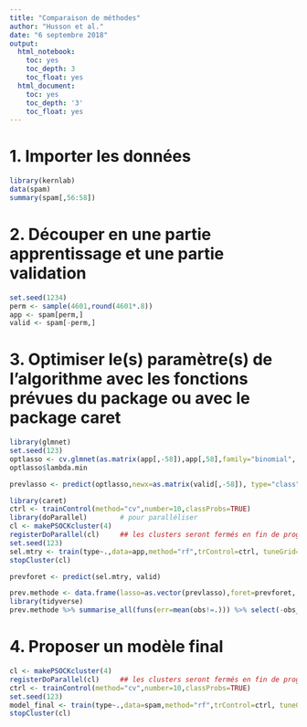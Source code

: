 ---
title: "Comparaison de méthodes"
author: "Husson et al."
date: "6 septembre 2018"
output:
  html_notebook:
    toc: yes
    toc_depth: 3
    toc_float: yes
  html_document:
    toc: yes
    toc_depth: '3'
    toc_float: yes
---


# 1. Importer les données

```{r,message=FALSE,warning=FALSE}
library(kernlab)
data(spam)
summary(spam[,56:58])
```

# 2. Découper en une partie apprentissage et une partie validation

```{r}
set.seed(1234)
perm <- sample(4601,round(4601*.8))
app <- spam[perm,]
valid <- spam[-perm,]
```

# 3. Optimiser le(s) paramètre(s) de l’algorithme avec les fonctions prévues du package ou avec le package caret

```{r,message=FALSE,warning=FALSE}
library(glmnet)
set.seed(123)
optlasso <- cv.glmnet(as.matrix(app[,-58]),app[,58],family="binomial", nfold=10, type.measure="class")
optlasso$lambda.min
```

```{r}
prevlasso <- predict(optlasso,newx=as.matrix(valid[,-58]), type="class",s=c("lambda.min"))
```

```{r,message=FALSE,warning=FALSE}
library(caret)
ctrl <- trainControl(method="cv",number=10,classProbs=TRUE)
library(doParallel)        # pour paralléliser
cl <- makePSOCKcluster(4)
registerDoParallel(cl)     ## les clusters seront fermés en fin de programme
set.seed(123)
sel.mtry <- train(type~.,data=app,method="rf",trControl=ctrl, tuneGrid=data.frame(mtry=seq(1,51,by=10)), type.measure="class")
stopCluster(cl)
```

```{r}
prevforet <- predict(sel.mtry, valid)
```

```{r,message=FALSE,warning=FALSE}
prev.methode <- data.frame(lasso=as.vector(prevlasso),foret=prevforet, obs=valid$type)
library(tidyverse)
prev.methode %>% summarise_all(funs(err=mean(obs!=.))) %>% select(-obs_err) %>% round(3)
```

# 4. Proposer un modèle final

```{r}
cl <- makePSOCKcluster(4)
registerDoParallel(cl)     ## les clusters seront fermés en fin de programme
ctrl <- trainControl(method="cv",number=10,classProbs=TRUE)
set.seed(123)
model_final <- train(type~.,data=spam,method="rf",trControl=ctrl, tuneGrid=data.frame(mtry=seq(1,51,by=10)), type.measure="class")
stopCluster(cl)
```


